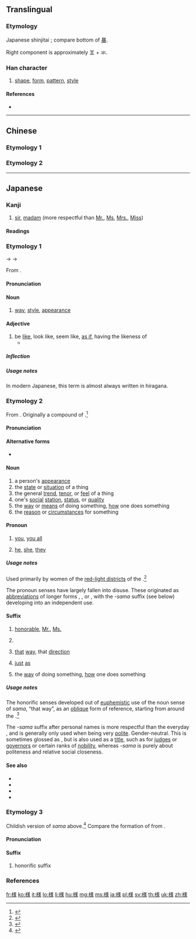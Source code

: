 {{also|樣}}
==Translingual==
{{Han simplified forms|樣|様|样}}

===Etymology===
Japanese shinjitai {{Han simp|樣|f=羕|t=𣴎}}; compare bottom of [[暴]].

Right component is approximately 𦍌 + 氺.
<!--
Right component is approximately 羊 + 水, but this is misleading. The composition is more similar to [[隶]]: there is a single vertical stroke (not two separate characters), and the bottom left component is drawn as two strokes, as in [[冫]], not one stroke, as in the left side of 水.
-->

===Han character===
{{Han char|rn=75|rad=木|as=10|sn=14|four=|canj=DTGE,XDTGE|ids=⿰木𣴎}}

# [[shape]], [[form]], [[pattern]], [[style]]

====References====
* {{Han ref|kx=0546.251|dkj=15352|hdz=21284.061|uh=69D8|ud=27096}}

----

==Chinese==

===Etymology 1===
{{zh-see|樣|v}}

===Etymology 2===
{{zh-see|橡|v}}

----

==Japanese==

===Kanji===
{{ja-kanji|grade=3|rs=木10}}

# [[sir]], [[madam]] (more respectful than [[Mr.]], [[Ms]], [[Mrs.]], [[Miss]])

====Readings====
{{ja-readings
|goon=[[よう]] (yō), {{qualifier|historical}} [[やう]] (yau)
|kanon=[[よう]] (yō), {{qualifier|historical}} [[やう]] (yau)
|kanyoon=[[しょう]] (shō), {{qualifier|historical}} [[しやう]] (shau)
|kun=[[さま]] (sama)
}}

===Etymology 1===
<div style="float:right;">
{{wikipedia|lang=ja}}
{{wikipedia|Japanese honorifics}}
</div>
{{ja-kanjitab|yomi=o|よう}}

{{IPAchar|/jau/}} → {{IPAchar|/jɔː/}} → {{IPAchar|/joː/}}

From {{etyl|ltc|ja|sort=よう}} {{m|zh|樣|tr=iɑ̀ng?||shape, style, pattern}}.

====Pronunciation====
{{ja-pron|yomi=goon|よう|acc=1|acc_ref=DJR}}

====Noun====
{{ja-noun|よう|hhira=やう}}

# [[way]], [[style]], [[appearance]]

====Adjective====
{{ja-adj|よう|hhira=やう}}

# be [[like]], look like, seem like, [[as if]], having the likeness of
#* {{ja-usex|まるで夢を見ている'''よう'''だ。|^まる で ゆめ を みて いる '''よう''' だ。|It felt '''as if''' I were dreaming.}}

=====Inflection=====
{{ja-na|よう}}

=====Usage notes=====
In modern Japanese, this term is almost always written in hiragana.

===Etymology 2===
{{ja-kanjitab|yomi=k|さま}}

From {{etyl|ojp|ja|sort=さま}}.  Originally a compound of {{compound|lang=ja|sort=さま|さ|tr1=sa|t1=that|pos1=pronominal indicating a person, place, thing, or direction in the middle distance|ま|tr2=ma|t2=likeness, way, similarity|pos2=suffix indicating a quality}}.<ref name="KDJ">{{R:Kokugo Dai Jiten}}</ref>

====Pronunciation====
{{ja-pron|yomi=k|さま|acc=2|acc_ref=DJR}}
{{qualifier|with [[rendaku]] when used as a suffix in some combinations}}
{{ja-pron|yomi=k|ざま}}

====Alternative forms====
* {{ja-l|方}} {{qualifier|limited to the noun sense}}

====Noun====
{{ja-noun|さま}}

# a person's [[appearance]] {{qualifier|as of body, or style, or face, etc.}}
# the [[state]] or [[situation]] of a thing
# the general [[trend]], [[tenor]], or [[feel]] of a thing
# one's [[social]] [[station]], [[status]], or [[quality]]
# the [[way]] or [[means]] of doing something, [[how]] one does something
# the [[reason]] or [[circumstances]] for something

====Pronoun====
{{ja-pos|pronoun|さま}}

# {{lb|ja|sort=さま|archaic|honorific}} {{n-g|second-person pronoun:}} [[you]], [[you all]]
# {{lb|ja|sort=さま|archaic|honorific}} {{n-g|third-person distal pronoun:}} [[he]], [[she]], [[they]] {{qualifier|distant from both speaker and listener}}

=====Usage notes=====
Used primarily by women of the [[red-light district]]s of the {{w|Edo period}}.<ref name="KDJ">{{R:Kokugo Dai Jiten}}</ref>

The pronoun senses have largely fallen into disuse.  These originated as [[abbreviation]]s of longer forms {{m|ja|君様|tr=kimisama|lit=lord + that way}}, {{m|ja|方様|tr=katasama|lit=that side + that way}}, or {{m|ja|貴様|tr=kisama|lit=noble + that way}}, with the ''-sama'' suffix (see below) developing into an independent use.

====Suffix====
{{ja-pos|さま|suffix|ざま}}

# {{lb|ja|sort=さま|honorific}} {{n-g|polite personal suffix:}} [[honorable]], [[Mr.]], [[Ms.]]
#: {{ja-usex|吉田'''様'''が来られましたら…|^よしだ-'''さま''' が こられましたら…|If ['''honorable'''] '''Mr.''' Yoshida comes here...}}
# {{lb|ja|sort=さま|honorific}} {{n-g|attaching to nouns or other nominals: a [[politeness]] marker that often has no direct translation, replacing [[copula]] {{m|ja|です}} ''desu''}}
#: {{ja-usex|ご苦労'''様'''、ご無事に来られてお嬉し'''様'''や。|ごくろう'''さま'''、 ごぶじ に こられて お.うれし'''さま''' や。|You've done well, I'm so happy you were able to get here without incident.}}
# {{n-g|attaching to specific nouns or other nominals:}} [[that]] [[way]], that [[direction]]
#: {{ja-usex|逆'''様'''、横'''様'''|さか'''さま'''、 よこ'''さま'''|back'''wards''', side'''ways'''}}
# {{lb|ja|sort=さま|archaic}} {{n-g|attaching to verbs:}} [[just]] [[as]] {{qualifier|indicating the specific time when the verb is happening}}
# {{n-g|attaching to verbs:}} the [[way]] of doing something, [[how]] one does something {{qualifier|often undergoes [[rendaku]], changing ''-sama'' to ''-zama''}}
#: {{ja-usex|座り'''様'''|すわり'''さま'''|'''how''' one sits}}

=====Usage notes=====
The honorific senses developed out of [[euphemistic]] use of the noun sense of ''sama'', “that way”, as an [[oblique]] form of reference, starting from around the {{w|Muromachi period}}.<ref name="KDJ">{{R:Kokugo Dai Jiten}}</ref>

The ''-sama'' suffix after personal names is more respectful than the everyday {{ja-r|さん}}, and is generally only used when being very [[polite]].  Gender-neutral.  This is sometimes glossed as {{m|en|honorable}}, but {{m|en|honorable}} is also used as a [[title]], such as for [[judge]]s or [[governor]]s or certain ranks of [[nobility]], whereas ''-sama'' is purely about politeness and relative social closeness.

====See also====
{{der-top|See also: personal honorifics}}
* {{ja-r|さん}}
* {{ja-r|君|くん}}
* {{ja-r|ちゃん}}
* {{ja-r|殿|どの}}
{{der-bottom}}

===Etymology 3===
{{ja-kanjitab|yomi=k|ちゃま}}
Childish version of ''sama'' above.<ref name="DJR">{{R:Daijirin}}</ref> Compare the formation of {{ja-r|ちゃん}} from {{ja-r|さん}}.

====Pronunciation====
{{ja-pron|yomi=k|ちゃま|acc=2}}

====Suffix====
{{ja-pos|ちゃま|suffix}}

# {{label|ja|sort=ちゃま|childish}} honorific suffix

===References===
<references/>

[[fr:様]]
[[ko:様]]
[[it:様]]
[[lo:様]]
[[li:様]]
[[hu:様]]
[[mg:様]]
[[ms:様]]
[[ja:様]]
[[pl:様]]
[[sv:様]]
[[th:様]]
[[uk:様]]
[[zh:様]]